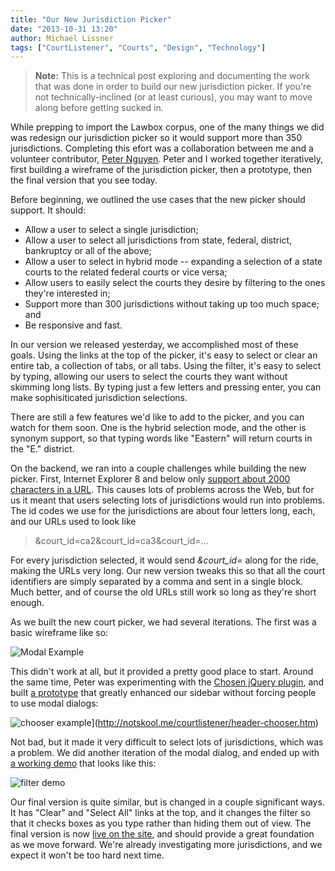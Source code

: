 ```yaml
---
title: "Our New Jurisdiction Picker"
date: "2013-10-31 13:20"
author: Michael Lissner
tags: ["CourtListener", "Courts", "Design", "Technology"]
---
```


> **Note:** This is a technical post exploring and documenting the work
> that was done in order to build our new jurisdiction picker. If you're
> not technically-inclined (or at least curious), you may want to move
> along before getting sucked in.

While prepping to import the Lawbox corpus, one of the many things we
did was redesign our jurisdiction picker so it would support more than
350 jurisdictions. Completing this efort was a collaboration between me
and a volunteer contributor, [Peter
Nguyen](http://www.petertnguyen.com/). Peter and I worked together
iteratively, first building a wireframe of the jurisdiction picker, then
a prototype, then the final version that you see today.

Before beginning, we outlined the use cases that the new picker should
support. It should:

-   Allow a user to select a single jurisdiction;
-   Allow a user to select all jurisdictions from state, federal,
    district, bankruptcy or all of the above;
-   Allow a user to select in hybrid mode -- expanding a selection of a
    state courts to the related federal courts or vice versa;
-   Allow users to easily select the courts they desire by filtering to
    the ones they're interested in;
-   Support more than 300 jurisdictions without taking up too much
    space; and
-   Be responsive and fast.

In our version we released yesterday, we accomplished most of these
goals. Using the links at the top of the picker, it's easy to select or
clear an entire tab, a collection of tabs, or all tabs. Using the
filter, it's easy to select by typing, allowing our users to select the
courts they want without skimming long lists. By typing just a few
letters and pressing enter, you can make sophisiticated jurisdiction
selections.

There are still a few features we'd like to add to the picker, and you
can watch for them soon. One is the hybrid selection mode, and the other
is synonym support, so that typing words like "Eastern" will return
courts in the "E." district.

On the backend, we ran into a couple challenges while building the new
picker. First, Internet Explorer 8 and below only [support about 2000
characters in a
URL](http://stackoverflow.com/questions/417142/what-is-the-maximum-length-of-a-url-in-different-browsers).
This causes lots of problems across the Web, but for us it meant that
users selecting lots of jurisdictions would run into problems. The id
codes we use for the jurisdictions are about four letters long, each,
and our URLs used to look like

> &court\_id=ca2&court\_id=ca3&court\_id=...

For every jurisdiction selected, it would send *&court\_id=* along for
the ride, making the URLs very long. Our new version tweaks this so that
all the court identifiers are simply separated by a comma and sent in a
single block. Much better, and of course the old URLs still work so long
as they're short enough.

As we built the new court picker, we had several iterations. The first
was a basic wireframe like so:

![Modal
Example](/images/mockup-screenshot.png)

This didn't work at all, but it provided a pretty good place to start.
Around the same time, Peter was experimenting with the [Chosen jQuery
plugin](http://harvesthq.github.io/chosen/), and built [a
prototype](http://notskool.me/courtlistener/filter_demo_added.htm) that
greatly enhanced our sidebar without forcing people to use modal
dialogs:

![chooser
example](/images/chooser.png)](http://notskool.me/courtlistener/header-chooser.htm)

Not bad, but it made it very difficult to select lots of jurisdictions,
which was a problem. We did another iteration of the modal dialog, and
ended up with [a working
demo](http://notskool.me/courtlistener/header-chooser.htm) that looks
like this:

![filter
demo](/images/filter-demo1.png)

Our final version is quite similar, but is changed in a couple
significant ways. It has "Clear" and "Select All" links at the top, and
it changes the filter so that it checks boxes as you type rather than
hiding them out of view. The final version is now [live on the
site](https://courtlistener.com), and should provide a great foundation
as we move forward. We're already investigating more jurisdictions, and
we expect it won't be too hard next time.

